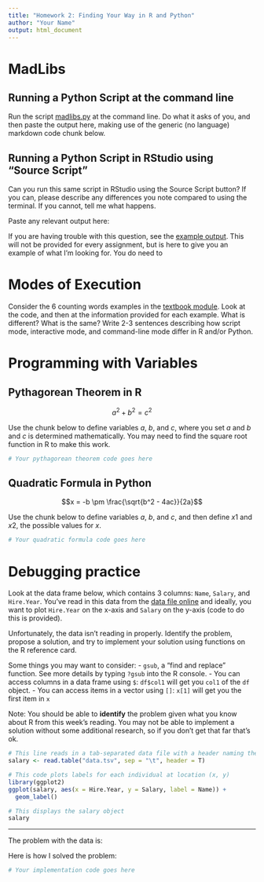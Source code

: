 ```yaml
---
title: "Homework 2: Finding Your Way in R and Python"
author: "Your Name"
output: html_document
---
```


# MadLibs

## Running a Python Script at the command line

Run the script [madlibs.py](madlibs.py) at the command line. Do what it asks of you, and then paste the output here, making use of the generic (no language) markdown code chunk below.

## Running a Python Script in RStudio using "Source Script"

Can you run this same script in RStudio using the Source Script button? If you can, please describe any differences you note compared to using the terminal. If you cannot, tell me what happens.

Paste any relevant output here:

If you are having trouble with this question, see the [example output](02-FindingYourWay-example-solution.qmd). This will not be provided for every assignment, but is here to give you an example of what I'm looking for. You do need to

# Modes of Execution

Consider the 6 counting words examples in the [textbook module](https://srvanderplas.github.io/unl-stat850/intro-prog.html#counting-words-ex). Look at the code, and then at the information provided for each example. What is different? What is the same? Write 2-3 sentences describing how script mode, interactive mode, and command-line mode differ in R and/or Python.

# Programming with Variables

## Pythagorean Theorem in R

$$a^2 + b^2 = c^2$$

Use the chunk below to define variables $a$, $b$, and $c$, where you set $a$ and $b$ and $c$ is determined mathematically. You may need to find the square root function in R to make this work.

```r
# Your pythagorean theorem code goes here

```

## Quadratic Formula in Python

$$x = -b \pm \frac{\sqrt{b^2 - 4ac}}{2a}$$

Use the chunk below to define variables $a$, $b$, and $c$, and then define $x1$ and $x2$, the possible values for $x$.

```python
# Your quadratic formula code goes here

```

# Debugging practice

Look at the data frame below, which contains 3 columns: `Name`, `Salary`, and `Hire.Year`. You've read in this data from the [data file online](https://srvanderplas.github.io/stat151-homework/3-data.tsv) and ideally, you want to plot `Hire.Year` on the x-axis and `Salary` on the y-axis (code to do this is provided).

Unfortunately, the data isn't reading in properly. Identify the problem, propose a solution, and try to implement your solution using functions on the R reference card.

Some things you may want to consider: - `gsub`, a "find and replace" function. See more details by typing `?gsub` into the R console. - You can access columns in a data frame using `$`: `df$col1` will get you `col1` of the `df` object. - You can access items in a vector using `[]`: `x[1]` will get you the first item in `x`

Note: You should be able to **identify** the problem given what you know about R from this week's reading. You may not be able to implement a solution without some additional research, so if you don't get that far that's ok.

```r
# This line reads in a tab-separated data file with a header naming the columns
salary <- read.table("data.tsv", sep = "\t", header = T)

# This code plots labels for each individual at location (x, y)
library(ggplot2)
ggplot(salary, aes(x = Hire.Year, y = Salary, label = Name)) + 
  geom_label()

# This displays the salary object
salary
```

------------------------------------------------------------------------

The problem with the data is:

Here is how I solved the problem:

```r
# Your implementation code goes here

```
